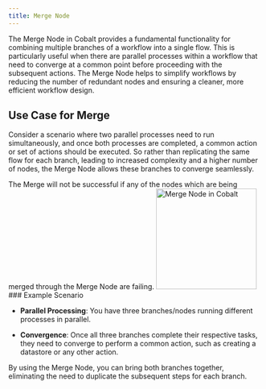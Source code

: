 ```yaml
---
title: Merge Node
---
```

The Merge Node in Cobalt provides a fundamental functionality for combining multiple branches of a workflow into a single flow. This is particularly useful when there are parallel processes within a workflow that need to converge at a common point before proceeding with the subsequent actions. The Merge Node helps to simplify workflows by reducing the number of redundant nodes and ensuring a cleaner, more efficient workflow design.

## Use Case for Merge

Consider a scenario where two parallel processes need to run simultaneously, and once both processes are completed, a common action or set of actions should be executed. So rather than replicating the same flow for each branch, leading to increased complexity and a higher number of nodes, the Merge Node allows these branches to converge seamlessly.

<Info>
The Merge will not be successful if any of the nodes which are being merged through the Merge Node are failing.
</Info>
<img height="200" src="/images/Guides/Workflow/merge-node.png" alt="Merge Node in Cobalt"/>
### Example Scenario

- **Parallel Processing**: You have three branches/nodes running different processes in parallel.

- **Convergence**: Once all three branches complete their respective tasks, they need to converge to perform a common action, such as creating a datastore or any other action.

By using the Merge Node, you can bring both branches together, eliminating the need to duplicate the subsequent steps for each branch.


